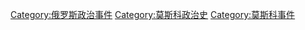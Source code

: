[[Category:俄罗斯政治事件|Category:俄罗斯政治事件]]
[[Category:莫斯科政治史|Category:莫斯科政治史]]
[[Category:莫斯科事件|Category:莫斯科事件]]